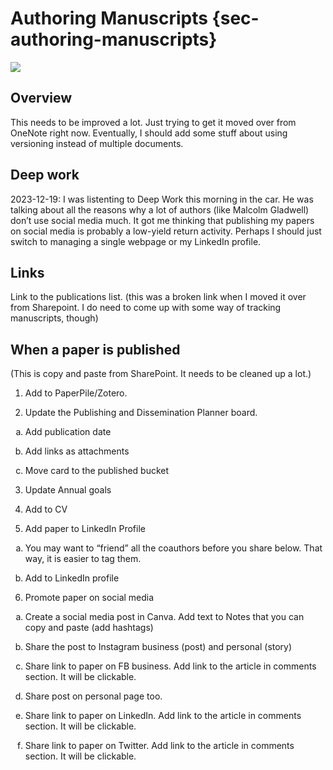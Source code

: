 # Authoring Manuscripts {sec-authoring-manuscripts}

![](typewriter.jpg){#fig-authoring-manuscripts-header-img}

## Overview

This needs to be improved a lot. Just trying to get it moved over from OneNote right now. Eventually, I should add some stuff about using versioning instead of multiple documents. 

## Deep work

2023-12-19: I was listenting to Deep Work this morning in the car. He was talking about all the reasons why a lot of authors (like Malcolm Gladwell) don’t use social media much. It got me thinking that publishing my papers on social media is probably a low-yield return activity. Perhaps I should just switch to managing a single webpage or my LinkedIn profile. 

## Links

Link to the publications list. (this was a broken link when I moved it over from Sharepoint. I do need to come up with some way of tracking manuscripts, though)

## When a paper is published

(This is copy and paste from SharePoint. It needs to be cleaned up a lot.)

1. Add to PaperPile/Zotero. 

2. Update the Publishing and Dissemination Planner board. 

  a. Add publication date 

  b. Add links as attachments 

  c. Move card to the published bucket 

3. Update Annual goals 

4. Add to CV 

5. Add paper to LinkedIn Profile 

  a. You may want to "friend" all the coauthors before you share below. That way, it is easier to tag them. 

  b. Add to LinkedIn profile 

6. Promote paper on social media  

  a. Create a social media post in Canva. Add text to Notes that you can copy and paste (add hashtags) 

  b. Share the post to Instagram business (post) and personal (story) 

  c. Share link to paper on FB business. Add link to the article in comments section. It will be clickable. 

  d. Share post on personal page too.  

  e. Share link to paper on LinkedIn. Add link to the article in comments section. It will be clickable. 

  f. Share link to paper on Twitter. Add link to the article in comments section. It will be clickable. 